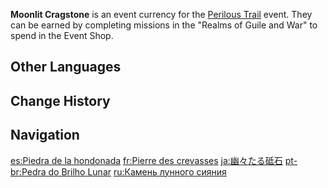{{Item Infobox
|id           = 000140
|image        = Item Moonlit Cragstone.png
|type         = Event Items
|group        = Event Currencies
|event        = Perilous Trail (Event)
|quality      = 4
|description  = A stone that gives off a strange radiance. It can only be found in a separate part of The Chasm, and its origins and composition are both unknown. However, it has strange and unique properties: When it falls, it maintains a regular shape and its cross-section still keeps its mirrored sheen. Those of these rocks that are older may have witnessed that ancient battle.<br>These stones can be exchanged for treasures during "Perilous Trail."
|source1      = [[Perilous Trail (Event)|Perilous Trail]] Event
}}
'''Moonlit Cragstone''' is an event currency for the [[Perilous Trail (Event)|Perilous Trail]] event. They can be earned by completing missions in the "Realms of Guile and War" to spend in the Event Shop.

==Other Languages==
{{Other Languages
|en      = Moonlit Cragstone
|zhs     = 幽蕴砺石
|zhs_rm  = Yōuyùn Lìshí
|zht     = 幽蘊礪石
|zht_rm  = Yōuyùn Lìshí
|zh_tl   = 
|ja      = 幽々たる砥石
|ja_rm   = Yuuyuu-taru Toishi
|ja_tl   = Dark Whetstone
|ko      = 그윽한 숫돌
|ko_rm   = Geueukan Suttol
|ko_tl   = Secluded Whetstone
|es      = Piedra de la hondonada
|es_tl   = Gully Stone
|fr      = Pierre des crevasses
|fr_tl   = Stone of Crevasses
|ru      = Камень лунного сияния
|ru_tl   = Stone of Lunar Radiance
|th      = Moonlit Cragstone
|vi      = U Uẩn Thạch
|vi_tl   = 
|de      = Mondscheinstein
|de_tl   = Moonlight Stone
|id      = Moonlit Cragstone
|pt      = Pedra do Brilho Lunar
|pt_tl   = 
}}

==Change History==
{{Change History|2.7}}

==Navigation==
{{Precious Navbox|Currency}}

[[es:Piedra de la hondonada]]
[[fr:Pierre des crevasses]]
[[ja:幽々たる砥石]]
[[pt-br:Pedra do Brilho Lunar]]
[[ru:Камень лунного сияния]]